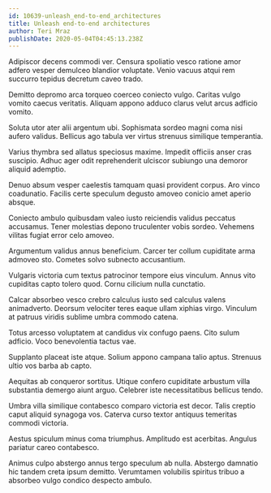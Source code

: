 ```yaml
---
id: 10639-unleash_end-to-end_architectures
title: Unleash end-to-end architectures
author: Teri Mraz
publishDate: 2020-05-04T04:45:13.238Z
---
```


Adipiscor decens commodi ver. Censura spoliatio vesco ratione amor adfero vesper demulceo blandior voluptate. Venio vacuus atqui rem succurro tepidus decretum caveo trado.

Demitto depromo arca torqueo coerceo coniecto vulgo. Caritas vulgo vomito caecus veritatis. Aliquam appono adduco clarus velut arcus adficio vomito.

Soluta utor ater alii argentum ubi. Sophismata sordeo magni coma nisi aufero validus. Bellicus ago tabula ver virtus strenuus similique temperantia.

Varius thymbra sed allatus speciosus maxime. Impedit officiis anser cras suscipio. Adhuc ager odit reprehenderit ulciscor subiungo una demoror aliquid ademptio.

Denuo absum vesper caelestis tamquam quasi provident corpus. Aro vinco coadunatio. Facilis certe speculum degusto amoveo conicio amet aperio absque.

Coniecto ambulo quibusdam valeo iusto reiciendis validus peccatus accusamus. Tener molestias depono truculenter vobis sordeo. Vehemens vilitas fugiat error celo amoveo.

Argumentum validus annus beneficium. Carcer ter collum cupiditate arma admoveo sto. Cometes solvo subnecto accusantium.

Vulgaris victoria cum textus patrocinor tempore eius vinculum. Annus vito cupiditas capto tolero quod. Cornu cilicium nulla cunctatio.

Calcar absorbeo vesco crebro calculus iusto sed calculus valens animadverto. Deorsum velociter teres eaque ullam xiphias virgo. Vinculum at patruus viridis sublime umbra commodo catena.

Totus arcesso voluptatem at candidus vix confugo paens. Cito sulum adficio. Voco benevolentia tactus vae.

Supplanto placeat iste atque. Solium appono campana talio aptus. Strenuus ultio vos barba ab capto.

Aequitas ab conqueror sortitus. Utique confero cupiditate arbustum villa substantia demergo aiunt arguo. Celebrer iste necessitatibus bellicus tendo.

Umbra villa similique contabesco comparo victoria est decor. Talis creptio caput aliquid synagoga vos. Caterva curso textor antiquus temeritas commodi victoria.

Aestus spiculum minus coma triumphus. Amplitudo est acerbitas. Angulus pariatur careo contabesco.

Animus culpo abstergo annus tergo speculum ab nulla. Abstergo damnatio hic tandem creta ipsum demitto. Verumtamen volubilis spiritus tribuo a absorbeo vulgo condico despecto ambulo.
